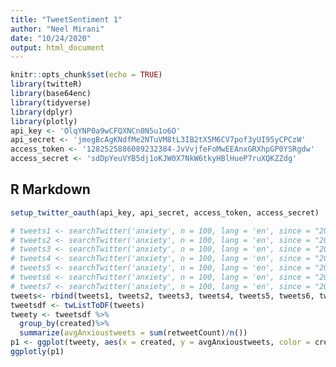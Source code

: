 ```yaml
---
title: "TweetSentiment 1"
author: "Neel Mirani"
date: "10/24/2020"
output: html_document
---
```


```r
knitr::opts_chunk$set(echo = TRUE)
library(twitteR)
library(base64enc)
library(tidyverse)
library(dplyr)
library(plotly)
api_key <- 'OlqYNP0a9wCFQXNCn0N5u1o6O'
api_secret <- 'jmegBcAgKNdfMe2NTuVM8tL3IB2tX5M6CV7pof3yUI95yCPCzW'
access_token <- '1282525886089232384-JvVvjfeFoMwEEAnxGRXhpGP0YSRgdw'
access_secret <- 'sdDpYeuVYB5dj1oKJW0X7NkW6tkyHBlHueP7ruXQKZZdg'
```

## R Markdown
```r
setup_twitter_oauth(api_key, api_secret, access_token, access_secret)
```

```r
# tweets1 <- searchTwitter('anxiety', n = 100, lang = 'en', since = "2020-10-17", until = "2020-10-18")
# tweets2 <- searchTwitter('anxiety', n = 100, lang = 'en', since = "2020-10-18", until = "2020-10-19")
# tweets3 <- searchTwitter('anxiety', n = 100, lang = 'en', since = "2020-10-19", until = "2020-10-20")
# tweets4 <- searchTwitter('anxiety', n = 100, lang = 'en', since = "2020-10-20", until = "2020-10-21")
# tweets5 <- searchTwitter('anxiety', n = 100, lang = 'en', since = "2020-10-21", until = "2020-10-22")
# tweets6 <- searchTwitter('anxiety', n = 100, lang = 'en', since = "2020-10-22", until = "2020-10-23")
# tweets7 <- searchTwitter('anxiety', n = 100, lang = 'en', since = "2020-10-23", until = "2020-10-24")
tweets<- rbind(tweets1, tweets2, tweets3, tweets4, tweets5, tweets6, tweets7)
tweetsdf <- twListToDF(tweets)
tweety <- tweetsdf %>%
  group_by(created)%>%
  summarize(avgAnxioustweets = sum(retweetCount)/n())
p1 <- ggplot(tweety, aes(x = created, y = avgAnxioustweets, color = created)) + geom_point() + xlab("Date")+ylab("Average # of  Anxious Retweets")
ggplotly(p1)

```

